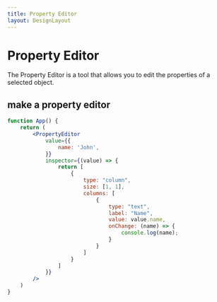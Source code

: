```yaml
---
title: Property Editor
layout: DesignLayout
---
```


  
# Property Editor 

The Property Editor is a tool that allows you to edit the properties of a selected object. 

<MainView />

## make a property editor

```jsx
function App() {
    return (
        <PropertyEditor 
            value={{
                name: 'John',
            }}
            inspector={(value) => {
                return [
                    {
                        type: "column",
                        size: [1, 1],
                        columns: [
                            {
                                type: "text", 
                                label: "Name",
                                value: value.name,
                                onChange: (name) => {
                                    console.log(name);
                                }
                            }
                        ]
                    }
                ]
            }}
        />
    )
}

```


